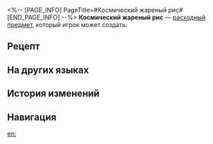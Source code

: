 <%-- [PAGE_INFO]
PageTitle=#Космический жареный рис#
[END_PAGE_INFO] --%>
{{Расходный предмет Инфобокс
|id          = 401003
|Изображения = Предмет Космический жареный рис.png
|Тип         = Расходные предметы HP
|Редкость    = 2
|Эффект      = Восстанавливает выбранному союзнику 24% НР плюс 300 НР.
|Описание    = Жареный рис золотисто-коричневого цвета, приятный глазу и желудку.
|Рецепт      = {{cx|Отсутствует источник}}
|Источник1   = [[Универсальная машина для синтеза]]
|Источник2   = [[Торговый автомат]]
|Источник3   = 
}}
{{Описание|''«Все повара скажут вам, что в жареном рисе есть нечто большее, чем кажется на первый взгляд».''}}
'''Космический жареный рис''' — [[расходный предмет]], который игрок может создать.

==Рецепт==
{{Рецепт
|Тип          = Синтез
|Группа       = Расходные предметы
|Твёрдая вода = 2
|Белковый рис = 2
|Сортировка   = Твёрдая вода;Белковый рис
}}

==На других языках==
{{На других языках
|en   = Cosmic Fried Rice
|zhs  = 大宇宙炒饭
|zht  = 大宇宙炒飯
|ja   = 大宇宙チャーハン
|ko   = 대우주 볶음밥
|es   = Arroz frito cósmico
|fr   = Riz frit cosmique
|ru   = Космический жареный рис
|th   = Cosmic Fried Rice
|vi   = Cơm Chiên Đại Vũ Trụ
|de   = Kosmischer Bratreis
|id   = Cosmic Fried Rice
|pt   = Arroz Frito Cósmico
}}

==История изменений==
{{История изменений|3.5}}

==Навигация==
{{Расходные предметы Навбокс}}

[[en:]]